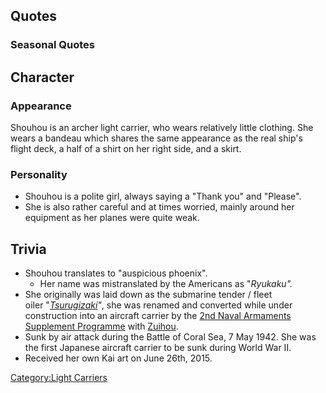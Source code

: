 {{ShipPageHeader}}

==Quotes==
{{ShipQuotes
|Introduction = 軽空母、祥鳳です。はい、ちょっと小柄ですけど、ぜひ提督の機動部隊に加えて下さいね！
|Introduction/En = I'm the light aircraft carrier, Shouhou. Yes, I'm a little small, but please make a place for me on your fleet!

|Library = 祥鳳型航空母艦1番艦です。<br>元々は潜水母艦だったんです。<br>前衛艦隊や主力じゃない小艦隊に空母を配属するなら、ぜひ私を使ってね！<br>運用によってはお役に立つはずです！
|Library/En = First of the Shouhou-class aircraft carriers.<br>Originally, a submarine tender.<br>If it's not the flagship or the main fleet but a small task-force, then by all means use me!<br>If you make use of me, I'll surely get good results!

|Secretary 1 = あ…あの…。あのっ。
|Secretary 1/En = U-uh... Um.

|Secretary 2 = えっ、珊瑚って好きって？嫌いです！
|Secretary 2/En = Eh, do I like coral? No, I hate it!
|Secretary 2/Note = She was sunk at the Battle of the Coral Sea.

|Secretary 3 = あの…あまり触られると艦載機が発進できないです。全機発艦してからで、いい？
|Secretary 3/En = Um...if you touch me too much, I can't launch my aircraft. Can we do it after I've launched everything?
|Secretary 3/Note = Pun on "every aircraft" (全機, zenki) and "foreplay" (前戯, zengi).

|Idle/Kai = 艦爆が一機、艦爆が二機、艦爆が…　あ、提督！大丈夫、寂しくなんかないです。艦載機の子たちもいますし…　あ、はい！
|Idle/Kai/En = One dive bomber... two dive bombers... three... Ah, Admiral! It's okay, I'm not lonely or anything. I have my planes with me and... Ah, yes!
|Idle/Kai/Note = Historically, she carried 18 fighters (+3 reserves) and 9 torpedo bombers. Japanese light carriers were too small to operate dive bombers, whose sturdy wings could not be folded as with the more lightly constructed torpedo bombers. So, where did those dive bombers come from? hmm...

|Secretary Married = たまには、羽を伸ばしてみませんか？　出撃とか任務とか忘れて…って、ごめんなさい！　駄目、ですよね…
|Secretary Married/En = Once in a while, won't you try taking it easy and be yourself? Forget about things like sortie and your duty... I mean, I'm sorry! That's no good, isn't it...
|Secretary Married/Note = 羽を伸ばす Literally means 'Spread one's wings', an expression for loosening oneself and behaving in a carefree manner.

|Wedding = 提督、私お役に立っていますか？　そう？なら…良かった。これからもずっとそばにいますね！
|Wedding/En = Admiral, am I being useful? Really? Then...that's great. From now on, I'll always be by your side!

|Looking At Scores = 提督、司令部からご連絡が届いています。
|Looking At Scores/En = Admiral, you have a message from command.

|Joining A Fleet = 艦隊、出撃しますね！
|Joining A Fleet/En = Fleet, time to sortie!

|Equipment 1 = ええっ？嬉しい！わたしを強化してくれるなんて！
|Equipment 1/En = Huh? I'm so happy! For you to be giving me strength!

|Equipment 2 = ありがとうございます。これなら、正規空母にだって負けません。
|Equipment 2/En = Thank you! Now, I'll be able to keep up with the fleet carriers!

|Equipment 3 = お待たせ。
|Equipment 3/En = Sorry to keep you waiting.

|Supply = ええっ？嬉しい！私を強化してくれるなんて！
|Supply/En = Huh? Huh? I'm so happy! For you to be giving me strength!

|Supply/Kai = 補給、助かります
|Supply/Kai/En = Supplies, much appreciated.

|Docking Minor = ちょっと入院しますね。すぐ治るから。
|Docking Minor/En = Time for a little rest. I'll be well shortly.

|Docking Major = このままだと、敵のいい的ね。ごめんなさい、ちょっと身体を治します。
|Docking Major/En = If I stay like this, I'll just be a target for the enemy. I'm sorry, but I need to rest a little.

|Docking Complete = おまたせ！　船の修理が完了しました。
|Docking Complete/En = Thank you for waiting! Ship's repairs have been completed.

|Construction = ねえ、新しい艦が誕生したみたい。
|Construction/En = Looks like a new ship has arrived.

|Returning From Sortie = 作戦から帰投した艦隊が、入港しました。
|Returning From Sortie/En = A fleet has just returned to port from an operation.

|Starting A Sortie = 艦載機は大丈夫かな…あっ…ううん、平気！
|Starting A Sortie/En = Will my planes be okay...? No, it'll be fine!

|Battle Start = 敵艦隊発見！攻撃隊、発艦始めて下さい！
|Battle Start/En = Enemy fleet spotted! Bombers, please prepare for flight!

|Air Battle = あまり突出すると危険だわ。うぅ…。
|Air Battle/En = Straying too far from the fleet is dangerous...
|Air Battle/Note = She's worried about her planes being in danger. Most of the aircraft Shouhou carried did not carry radios or radar equipment and the radios they did have were of poor quality, meaning if the fleet changed course while aircraft were sortieing they would not be able to find their way home.

|Attack = わたしだって、航空母艦です。やります！
|Attack/En = I'm still an aircraft carrier! I can do it!

|Night Battle = 第２次攻撃隊、編成できる？じゃ、随時発進して下さい！
|Night Battle/En = Second attack squadron, are you ready? Then, prepare for launch!

|MVP = やったぁ、やりました！あたし、嬉しい！これからも、頑張りますね！
|MVP/En = Yay, I did it! I'm so happy! From now on, I'll be sure to keep working hard!

|Minor Damage 1 = あぁぁっ！
|Minor Damage 1/En = Aaaah!

|Minor Damage 2 = 痛っ！よくもやったわね！？
|Minor Damage 2/En = Ow! How dare you!

|Major Damage = うぅっ、やられた…これじゃ、戦えないよ…
|Major Damage/En = Ah... I'm done for... I can't fight like this.

|Sunk = ダメ・・・かな・・・皆ごめんね
|Sunk/En = I can't...huh...I'm sorry everyone...
|Sunk/Note = She was the first Japanese carrier to be sunk during Pacific War (WWII)
}}

===Seasonal Quotes===
{{Shipquoteseasonal
|WhiteDay2015 = 提督？この包はなんでしょうか？いい匂い…え？これを私に？ありがとうございます！
|WhiteDay2015_EN = What's with the package, Admiral? There's a pleasant smell~ Eh, is this for me? Thank you so much!	
|WhiteDay2015_Clip = {{Audio|file=Shouhou_WhiteDay.ogg}}
|WhiteDay2015_Note = 

|SecondAnniversary2015 = 提督、私たち、遂に二周年を迎えることとなりました。これまで支えてくれて本当にありがとう、感謝いたします！
|SecondAnniversary2015_EN = Admiral, we finally reached our two years anniversary. For your support throughout the years, we're truly thankful!
|SecondAnniversary2015_Clip = {{Audio|file=Shouhou_Second_Anniversary.ogg}}
|SecondAnniversary2015_Note =

|RainySeason2015 = 梅雨かぁ…この季節は、私が進水した季節でもあり、私が…あっ、いいえ、なんでもないの。大丈夫です…
|RainySeason2015_EN = The rainy season, huh... This is also the season in which I was launched, I... Ah, no, it is nothing. I'm fine...
|RainySeason2015_Clip = {{Audio|file=Shouhou_Rainy_Season_2015.ogg}}
|RainySeason2015_Note = Shouhou was launched on June 1st, and was lost on May 7th. The dates both coincide with the usual Rainy Season of Japan.

|EarlySummer2015 = 夏はこの格好だとちょうどいいんです、提督。冬は寒くないのかって？そ、そうですね。い、いいえ！大丈夫です！
|EarlySummer2015_EN = For summer, this wear suits perfectly, Admiral. Isn't it cold during the winter, you say? W- well. N-no! It's fine!
|EarlySummer2015_Clip = {{Audio|file=Shouhou_Early_Summer_2015.ogg}}
|EarlySummer2015_Note = 

|Christmas2015 = メリークリスマスです、提督。あの、私、提督にプレゼントがあるんです。よかったら、どうか受け取ってください。
|Christmas2015_EN = Merry Christmas, Admiral. Um... I have a present for Admiral. If it's okay, please accept it.
|Christmas2015_Clip = {{Audio|file=Shouhou_Christmas_2015.ogg}}
|Christmas2015_Note = 

|NewYear2016 = 新年明けましておめでとうございます！本年も、この祥鳳をどうぞ、よろしくお願い致します！
|NewYear2016_EN = Happy New Year! Please take care of me this year, too!
|NewYear2016_Clip = {{Audio|file=Shouhou_New_Year_2016.ogg}}
|NewYear2016_Note = 

|Setsubun2016 = 節分ですね。この豆を投げればいいのですね？　……えーい！　……や、やだ！　提督、す、すみません！　目測を誤りました……！
|Setsubun2016_EN = It's Setsubun, isn't it? So i just throw these beans, right? Ei! Oh no...! Admiral, I-I'm sorry. Forgive me for hitting your eye...
|Setsubun2016_Clip = {{Audio|file=Shouhou_Setsubun_2016.ogg}}
|Setsubun2016_Note = 

|Valentine2016 = て、提督、あ、あの…祥鳳のこのチョコレート、受け取って頂けますか？…あ、ありがとうございます！
|Valentine2016_EN = A-Admiral, u-umm... would you accept some of Shouhou's chocolates? Th... thank you very much!
|Valentine2016_Clip = {{Audio|file=Shouhou_Valentine_2016.ogg}}
|Valentine2016_Note = 

|ThirdAnniversary2016 = 提督、今日は記念日ですね？提督と一緒にこの日を迎えられて、私嬉しいです！
|ThirdAnniversary2016_EN = Admiral, today is a day to commemorate, isn't it? I'm really happy that I am able to approach this day together with you!
|ThirdAnniversary2016_Clip = {{Audio|file=Shouhou_Third_Anniversary.ogg}}
|ThirdAnniversary2016_Note = 

|RainySeason2016 = 梅雨かぁ…この季節は、私が進水した季節でもあり、私が…あっ、いいえ、なんでもないの。大丈夫です…
|RainySeason2016_EN = The rainy season, huh.... This is also the season in which I was launched, I.... Ah, no, it is nothing. I'm fine.
|RainySeason2016_Clip = {{Audio|file=Shouhou_Rainy_Season_2015.ogg}}
|RainySeason2016_Note = From [[Seasonal/Rainy_Season_2015|Rainy Season 2015]]<br />Shouhou was launched on June 1st, & was lost on May 7th. Both days are within the usual rainy season.
}}

==Character==

===Appearance===
Shouhou is an archer light carrier, who wears relatively little clothing. She wears a bandeau which shares the same appearance as the real ship's flight deck, a half of a shirt on her right side, and a skirt.
===Personality===
*Shouhou is a polite girl, always saying a "Thank you" and "Please".
*She is also rather careful and at times worried, mainly around her equipment as her planes were quite weak.

==Trivia==
*Shouhou translates to "auspicious phoenix".
**Her name was mistranslated by the Americans as "''Ryukaku".''
*She originally was laid down as the submarine tender / fleet oiler "''[https://en.wikipedia.org/wiki/Japanese_aircraft_carrier_Sh%C5%8Dh%C5%8D Tsurugizaki]"'', she was renamed and converted while under construction into an aircraft carrier by the [https://en.wikipedia.org/wiki/2nd_Naval_Armaments_Supplement_Programme 2nd Naval Armaments Supplement Programme] with [[Zuihou]].
*Sunk by air attack during the Battle of Coral Sea, 7 May 1942. She was the first Japanese aircraft carrier to be sunk during World War II.
*Received her own Kai art on June 26th, 2015.

{{ShipPageFooter}}
[[Category:Light Carriers]]